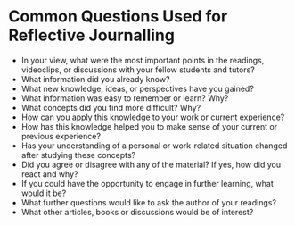 # Common Questions Used for Reflective Journalling {.unnumbered}

- In your view, what were the most important points in the readings, videoclips, or discussions with your fellow students and tutors?
- What information did you already know?
- What new knowledge, ideas, or perspectives have you gained?
- What information was easy to remember or learn? Why?
- What concepts did you find more difficult? Why?
- How can you apply this knowledge to your work or current experience?
- How has this knowledge helped you to make sense of your current or previous experience?
- Has your understanding of a personal or work-related situation changed after studying these concepts?
- Did you agree or disagree with any of the material? If yes, how did you react and why?
- If you could have the opportunity to engage in further learning, what would it be?
- What further questions would like to ask the author of your readings?
- What other articles, books or discussions would be of interest?
